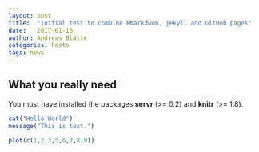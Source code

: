 ```yaml
---
layout: post
title:  "Initial test to combine Rmarkdwon, jekyll and GitHub pages"
date:   2017-01-16
author: Andreas Blätte
categories: Posts
tags: news
---
```



## What you really need

You must have installed the packages **servr** (>= 0.2) and **knitr** (>= 1.8).


```R
cat("Hello World")
message("This is text.")
```


```r
plot(c(1,2,3,5,6,7,8,9))
```

